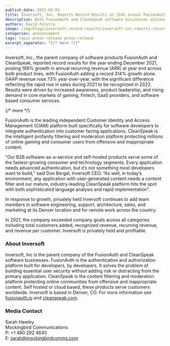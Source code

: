 ```yaml
---
publish_date: 2022-02-03 
title: Inversoft, Inc. Reports Record Results on 314% annual FusionAuth ARR increase 
description: Both FusionAuth and CleanSpeak software businesses achieve significant growth.
authors: David Polstra
image: /img/blogs/inversoft-record-results/inversoft-inc-reports-record-results.png
categories: announcement
tags: topic-press-release press-release
excerpt_separator: "{/* more */}"
---
```


Inversoft, Inc., the parent company of software products FusionAuth and CleanSpeak, reported record results for the year ending December 2021, posting 168% growth in annual recurring revenue (ARR) at year end across both product lines, with FusionAuth adding a record 314% growth alone. GAAP revenue rose 73% year-over-year, with the significant difference reflecting the rapid rise in sales during 2021 to be recognized in 2022. Results were driven by increased awareness, product leadership, and rising demand in core markets of gaming, fintech, SaaS providers, and software based consumer services. 

{/* more */}

FusionAuth is the leading independent Customer Identity and Access Management (CIAM) platform built specifically for software developers to integrate authentication into customer facing applications. CleanSpeak is the intelligent profanity filtering and moderation platform protecting millions of online gaming and consumer users from offensive and inappropriate content. 

“Our B2B software-as-a-service and self-hosted products serve some of the fastest-growing consumer and technology segments. Every application needs advanced authentication, but it’s not something most developers want to build,” said Don Bergal, Inversoft CEO. “As well, in today’s environment, any application with user-generated content needs a content filter and our mature, industry-leading CleanSpeak platform hits the spot with both sophisticated language analysis and rapid implementation”.  

In response to growth, privately held Inversoft continues to add team members in software engineering, support, architecture, sales, and marketing at its Denver location and for remote work across the country. 

In 2021, the company exceeded company goals across all categories including total customers added, recognized revenue, recurring revenue, and revenue per customer. Inversoft is privately held and profitable. 

### About Inversoft

Inversoft, Inc is the parent company of the FusionAuth and CleanSpeak software businesses. FusionAuth is the authentication and authorization platform built for developers, by developers. It solves the problem of building essential user security without adding risk or distracting from the primary application. CleanSpeak is the content filtering and moderation platform protecting online communities from offensive and inappropriate content. Self hosted or cloud based, these products serve customers worldwide. Inversoft is based in Denver, CO. For more information see [fusionauth.io](https://fusionauth.io) and [cleanspeak.com](https://cleanspeak.com). 

### Media Contact

Sarah Hawley  
Mockingbird Communications  
P: +1 480 292 4640  
E: sarah@mockingbirdcomms.com

